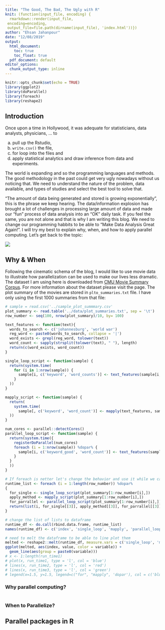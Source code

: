 ```yaml
---
title: "The Good, The Bad, The Ugly with R"
knit: (function(input_file, encoding) {
  rmarkdown::render(input_file,
 encoding=encoding,
 output_file=file.path(dirname(input_file), 'index.html'))})
author: "Ehsan Jahanpour"
date: "12/08/2019"
output:
  html_document: 
    toc: true
    toc_float: true
  pdf_document: default
editor_options: 
  chunk_output_type: inline
---
```


```r
knitr::opts_chunk$set(echo = TRUE)
library(ggplot2)
library(doParallel)
library(foreach)
library(reshape2)
```

## Introduction

Once upon a time in Hollywood, it was adequate for statisticians, data analysts, physicians, ... to

a. pull up the Rstudio, 
b. `write.csv()` the file, 
c. for loop into the files and 
d. apply statistical analytics and draw inference from data and experiments. 

The world is expanding and so the programming languages and methods. The good methodology in the past could get very ugly nowadays without us noticing that. We need to understand the nature of the problem, data available, and types of studies and select the best tool to solve that.  

"The amount of data being generated and stored is growing exponentially", this is the phrase we keep hearing. The data/information explosion has brought a lot of challenges in processing large amount of data and made our "fun" process of data analysis into an "OK" daily task. If you feel the same, you are not alone and that is why I am writing this blog. We need to change our programming habbits to be able to "Make Data Analysis Great Again!". I will try my best to explain why, when, and how to apply parallel computing. Let's get back to the topic:

![](../images/data_explosion.png)


## Why & When

Following the cinematic schema of the blog, I would like to use movie data to illustrate how parallelization can be used to make our lives less dramatic. The dataset I am using here is downloaded from [CMU Movie Summary Corpus](http://www.cs.cmu.edu/~ark/personas/data/MovieSummaries.tar.gz). For more information about the dataset please visit the page. The plot summary of the movies are stored in `plto_summaries.txt` file. I have only using the first 1000 summaries from that file:

```r
# sample = read.csv('../sample_plot_summmary.csv'
plot_summary <- read.table('../data/plot_summaries.txt', sep = '\t')
row_number <- seq(100, nrow(plot_summary)/10, by= 100)

```

```r
text_features <- function(text){
  words_to_search <- c('johannesburg', 'world war')
  reg_word <- paste0(words_to_search, collapse = '|')
  word_exists <- grepl(reg_word, tolower(text))
  word_count <- sapply(strsplit(tolower(text), " "), length)
  return(c(word_exists, word_count))
}
```

```r
single_loop_script <- function(sample) {
  return(system.time(
    for (i in 1:nrow(sample)) {
      sample[i, c('keyword', 'word_counts')] <- text_features(sample[i, 2])
    }
  ))
}
``` 

```r
mapply_script <- function(sample) {
  return(
    system.time(
      sample[, c('keyword', 'word_count')] <- mapply(text_features, sample[, 2])
  ))
}

``` 

```r
num_cores <- parallel::detectCores() 
parallel_loop_script <- function(sample) {
  return(system.time({
    registerDoParallel(num_cores)
    foreach (i = 1:nrow(sample)) %dopar% {
      sample[i, c('keyword_good', 'word_count')] <- text_features(sample[i, 2])
    }
  }
  ))
}
``` 

```r
# If foreach is netter let's change the behavior and use it while we can
runtime_list <- foreach (i = 1:length(row_number)) %dopar%
{
  for_single <- single_loop_script(plot_summary[1:row_number[i],])
  apply_method <- mapply_script(plot_summary[1:row_number[i],])
  for_parrallel <- parallel_loop_script(plot_summary[1:row_number[i],])
  return(list(i, for_single[[3]], apply_method[[3]], for_parrallel[[3]]))
}
```


```r
# change the list of lists to dataframe
runtime_df <- do.call(rbind.data.frame, runtime_list)
names(runtime_df) <- c('index', 'single_loop', 'mapply', 'parallel_loop')

# need to melt the dataframe to be able to line plot them
melted <- reshape2::melt(runtime_df, measure.vars = c('single_loop', 'mapply', 'parallel_loop'))
ggplot(melted, aes(index, value, color = variable)) +
  geom_line(aes(group = paste0(variable)))
# x <- 1:length(run_time1)
# plot(x, run_time1, type = 'l', col = 'blue')
# lines(x, run_time2, type = 'l', col = 'red')
# lines(x, run_time3, type = 'l', col = 'green')
# legend(x=1.5, y=1.5, legend=c("for", "mapply", 'dopar'), col = c('blue', 'red', 'green'), lty=1)

```
### Why parallel computing?

```r

```

### When to Parallelize?


## Parallel packages in R
